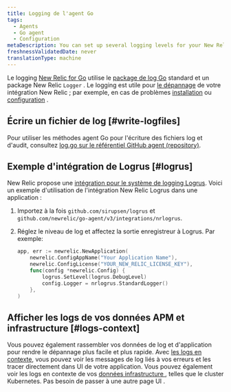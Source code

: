 ```yaml
---
title: Logging de l'agent Go
tags:
  - Agents
  - Go agent
  - Configuration
metaDescription: You can set up several logging levels for your New Relic Go agent; this is useful for troubleshooting your New Relic Golang integration.
freshnessValidatedDate: never
translationType: machine
---
```


Le logging [New Relic for Go](/docs/agents/go-agent/get-started/new-relic-go) utilise le [package de log Go](https://golang.org/pkg/log/) standard et un package New Relic `Logger` . Le logging est utile pour [le dépannage](/docs/agents/go-agent/troubleshooting/no-data-appears-go) de votre intégration New Relic ; par exemple, en cas de problèmes [installation](/docs/agents/go-agent/get-started/install-new-relic-go) ou [configuration](/docs/agents/go-agent/instrumentation/go-agent-configuration) .

## Écrire un fichier de log [#write-logfiles]

Pour utiliser les méthodes agent Go pour l&apos;écriture des fichiers log et d&apos;audit, consultez [log.go sur le référentiel GitHub agent (repository)](https://github.com/newrelic/go-agent/blob/20541a9393ae651949eb75b82666d4a7c2a10dec/v3/newrelic/log.go).

## Exemple d&apos;intégration de Logrus [#logrus]

New Relic propose une [intégration pour le système de logging Logrus](https://github.com/newrelic/go-agent/blob/master/_integrations/nrlogrus/nrlogrus.go). Voici un exemple d&apos;utilisation de l&apos;intégration New Relic Logrus dans une application :

1. Importez à la fois `github.com/sirupsen/logrus` et `github.com/newrelic/go-agent/v3/integrations/nrlogrus`.

2. Réglez le niveau de log et affectez la sortie enregistreur à Logrus. Par exemple:

   ```go
   app, err := newrelic.NewApplication(
       newrelic.ConfigAppName("Your Application Name"),
       newrelic.ConfigLicense("YOUR_NEW_RELIC_LICENSE_KEY"),
       func(config *newrelic.Config) {
           logrus.SetLevel(logrus.DebugLevel)
           config.Logger = nrlogrus.StandardLogger()
       },
   )
   ```

## Afficher les logs de vos données APM et infrastructure [#logs-context]

Vous pouvez également rassembler vos données de log et d&apos;application pour rendre le dépannage plus facile et plus rapide. Avec [les logs en contexte](/docs/logs/logs-context/configure-logs-context-go/), vous pouvez voir les messages de log liés à vos erreurs et les tracer directement dans UI de votre application. Vous pouvez également voir les logs en contexte de vos [données infrastructure ](/docs/logs/forward-logs/forward-your-logs-using-infrastructure-agent/), telles que le cluster Kubernetes. Pas besoin de passer à une autre page UI .